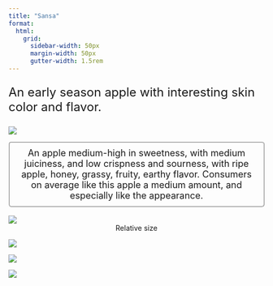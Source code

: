 ```yaml
---
title: "Sansa"
format:
  html: 
    grid:
      sidebar-width: 50px
      margin-width: 50px
      gutter-width: 1.5rem
---
```


:::{style="font-size: x-large;"}
An early season apple with interesting skin color and flavor.
:::

::: grid
::: g-col-4

![](img/transparentapples/sansa-crop.png)

:::{style="font-size: large; border: 2px ridge Gainsboro; padding: 10px; border-radius: 5px;"}
<center>An apple medium-high in sweetness, with medium juiciness, and low crispness and sourness, with ripe apple, honey, grassy, fruity, earthy flavor. Consumers on average like this apple a medium amount, and especially like the appearance.</center>
:::

<br>
![](img/sansa-crop.jpg)
<center>Relative size</center>

:::

::: g-col-6

![](img/websitefigs/Apple_Sansa2.svg)


![](img/flavfigs/flavor_plot_Sansa2.svg)
<br>

![](img/likingfigs/Liking_Sansa.svg)
:::
:::
  